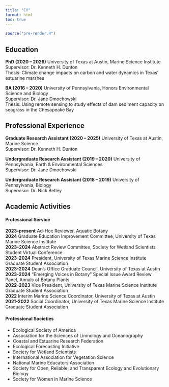 ```yaml
---
title: "CV"
format: html
toc: true
---
```


```r
source("pre-render.R")
```

## Education

**PhD (2020 – 2026)** University of Texas at Austin, Marine Science Institute\
Supervisor: Dr. Kenneth H. Dunton\
Thesis: Climate change impacts on carbon and water dynamics in Texas’ estuarine marshes

**BA (2016 – 2020)** University of Pennsylvania, Honors Environmental Science and Biology\
Supervisor: Dr. Jane Dmochowski\
Thesis: Using remote sensing to study effects of dam sediment capacity on seagrass in the Chesapeake Bay

## Professional Experience

**Graduate Research Assistant (2020 – 2025)** University of Texas at Austin, Marine Science\
Supervisor: Dr. Kenneth H. Dunton

**Undergraduate Research Assistant (2019 – 2020)** University of Pennsylvania, Earth & Environmental Sciences\
Supervisor: Dr. Jane Dmochowski

**Undergraduate Research Assistant (2018 – 2019)** University of Pennsylvania, Biology\
Supervisor: Dr. Nick Betley

## Academic Activities

#### Professional Service

**2023-present** Ad-Hoc Reviewer, Aquatic Botany\
**2024** Graduate Education Improvement Committee, University of Texas Marine Science Institute\
**2023–2024** Abstract Review Committee, Society for Wetland Scientists Student Virtual Conference\
**2023-2024** President, University of Texas Marine Science Institute Graduate Student Association\
**2023-2024** Dean’s Office Graduate Council, University of Texas at Austin\
**2023-2024** “Emerging Voices in Botany” Special Issue Award Review Panel, Annals of Botany Plants\
**2022-2023** Vice President, University of Texas Marine Science Institute Graduate Student Association\
**2022** Interim Marine Science Coordinator, University of Texas at Austin\
**2021-2022** Social Coordinator, University of Texas Marine Science Institute Graduate Student Association

#### Professional Societies

-   Ecological Society of America
-   Association for the Sciences of Limnology and Oceanography
-   Coastal and Estuarine Research Federation
-   Ecological Forecasting Initiative
-   Society for Wetland Scientists
-   International Association for Vegetation Science
-   National Marine Educators Association
-   Society for Open, Reliable, and Transparent Ecology and Evolutionary Biology
-   Society for Women in Marine Science
